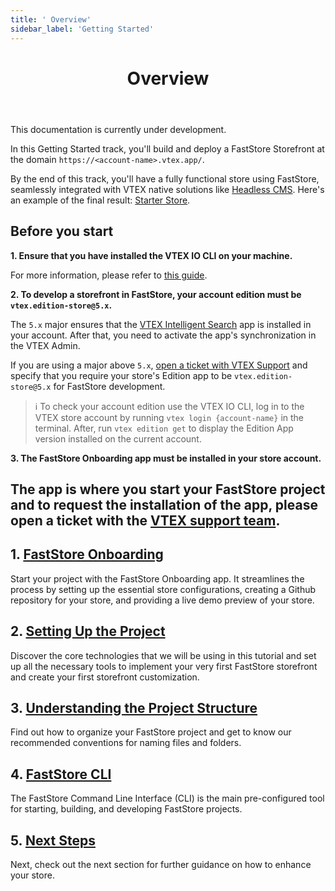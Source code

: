```yaml
---
title: ' Overview'
sidebar_label: 'Getting Started'
---
```



<header>

# Overview

</header>

<Callout type="warning" emoji="⚠️">
This documentation is currently under development.
</Callout>

In this Getting Started track, you'll build and deploy a FastStore Storefront at the domain `https://<account-name>.vtex.app/`.

By the end of this track, you'll have a fully functional store using FastStore, seamlessly integrated with VTEX native solutions like [Headless CMS](https://www.faststore.dev/tutorials/cms/0).
Here's an example of the final result: [Starter Store](https://starter.vtex.app).

## Before you start

**1. Ensure that you have installed the VTEX IO CLI on your machine.** 

For more information, please refer to [this guide](https://developers.vtex.com/vtex-developer-docs/docs/vtex-io-documentation-vtex-io-cli-installation-and-command-reference).



**2. To develop a storefront in FastStore, your account edition must be `vtex.edition-store@5.x`.**

 The `5.x` major ensures that the [VTEX Intelligent Search](https://help.vtex.com/tracks/vtex-intelligent-search) app is installed in your account. After that, you need to activate the app's synchronization in the VTEX Admin.  

If you are using a major above `5.x`, [open a ticket with VTEX Support](https://help.vtex.com/en/support) and specify that you require your store's Edition app to be `vtex.edition-store@5.x` for FastStore development.

> ℹ️ To check your account edition use the VTEX IO CLI, log in to the VTEX store account by running `vtex login {account-name}` in the terminal. After, run `vtex edition get` to display the Edition App version installed on the current account.


**3. The FastStore Onboarding app must be installed in your store account.** 

The app is where you start your FastStore project and to request the installation of the app, please open a ticket with the [VTEX support team](https://help.vtex.com/support).
---
  
## 1. [FastStore Onboarding](/docs/getting-started/1-faststore-onboarding/overview)

Start your project with the FastStore Onboarding app. It streamlines the process by setting up the essential store configurations, creating a Github repository for your store, and providing a live demo preview of your store.

## 2. [Setting Up the Project](/docs/getting-started/2-setting-up-the-project)

Discover the core technologies that we will be using in this tutorial and set up all the necessary tools to implement your very first FastStore storefront and create your first storefront customization.

## 3. [Understanding the Project Structure](/docs/getting-started/3-project-structure)

Find out how to organize your FastStore project and get to know our recommended conventions for naming files and folders.

## 4. [FastStore CLI](/docs/getting-started/4-faststore-cli)
The FastStore Command Line Interface (CLI) is the main pre-configured tool for starting, building, and developing FastStore projects.

## 5. [Next Steps](/docs/getting-started/5-next-steps)
  
Next, check out the next section for further guidance on how to enhance your store.

